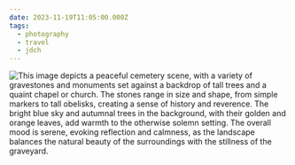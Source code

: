 ```yaml
---
date: 2023-11-19T11:05:00.000Z
tags:
  - photography
  - travel
  - jdch
---
```

![This image depicts a peaceful cemetery scene, with a variety of gravestones and monuments set against a backdrop of tall trees and a quaint chapel or church. The stones range in size and shape, from simple markers to tall obelisks, creating a sense of history and reverence. The bright blue sky and autumnal trees in the background, with their golden and orange leaves, add warmth to the otherwise solemn setting. The overall mood is serene, evoking reflection and calmness, as the landscape balances the natural beauty of the surroundings with the stillness of the graveyard.](../../assets/photos/20231119-IMG_7992.jpg)